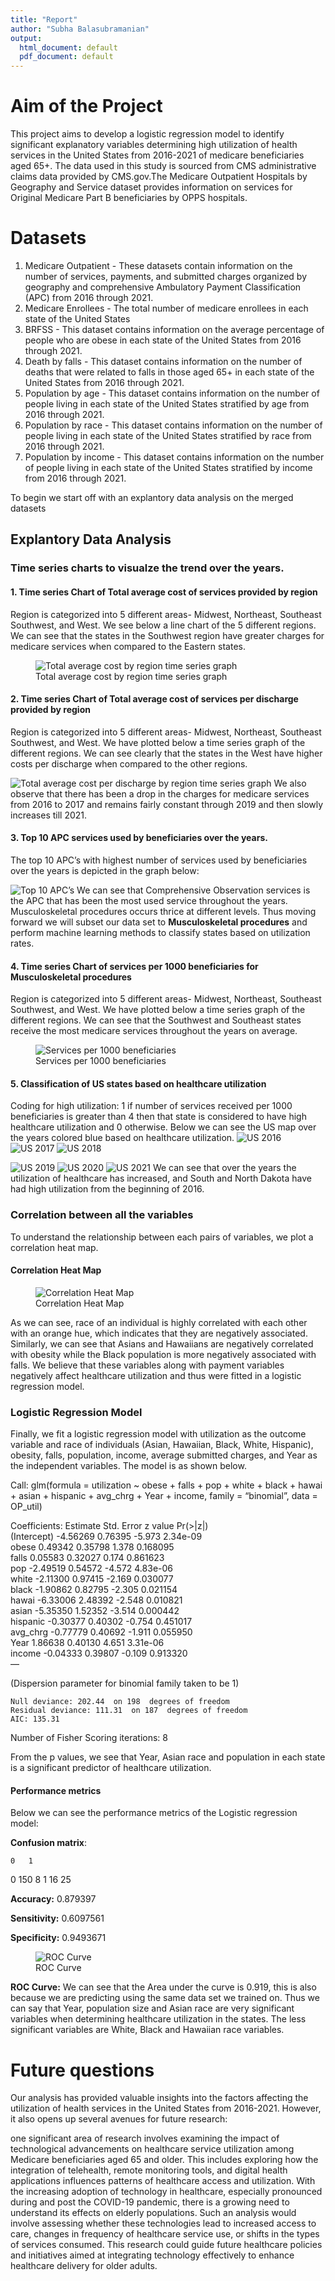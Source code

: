 ```yaml
---
title: "Report"
author: "Subha Balasubramanian"
output:
  html_document: default
  pdf_document: default
---
```


# Aim of the Project
This project aims to develop a logistic regression model to identify significant explanatory variables determining high utilization of health services in the United States from 2016-2021 of medicare beneficiaries aged 65+. The data used in this study is sourced from CMS administrative claims data provided by CMS.gov.The Medicare Outpatient Hospitals by Geography and Service dataset provides information on services for Original Medicare Part B beneficiaries by OPPS hospitals. 

# Datasets
1. Medicare Outpatient - These datasets contain information on the number of services, payments, and submitted charges organized by geography and comprehensive Ambulatory Payment Classification (APC) from 2016 through 2021.
2. Medicare Enrollees - The total number of medicare enrollees in each state of the United States
3. BRFSS - This dataset contains information on the average percentage of people who are obese in each state of the United States from 2016 through 2021.
4. Death by falls - This dataset contains information on the number of deaths that were related to falls in those aged 65+ in each state of the United States from 2016 through 2021.
5. Population by age - This dataset contains information on the number of people living in each state of the United States stratified by age from 2016 through 2021.
6. Population by race - This dataset contains information on the number of people living in each state of the United States stratified by race from 2016 through 2021.
7. Population by income - This dataset contains information on the number of people living in each state of the United States stratified by income from 2016 through 2021.

To begin we start off with an explantory data analysis on the merged datasets

## Explantory Data Analysis

### Time series charts to visualze the trend over the years. 

#### 1. Time series Chart of Total average cost of services provided by region

Region is categorized into 5 different areas- Midwest, Northeast, Southeast Southwest, and West. We see below a line chart of the 5 different regions. 
We can see that the states in the Southwest region have greater charges for medicare services when compared to the Eastern states. 

![Total average cost by region time series graph](./figures/total_cost_OP.png) 

#### 2. Time series Chart of Total average cost of services per discharge provided by region
Region is categorized into 5 different areas- Midwest, Northeast, Southeast Southwest, and West. We have plotted below  a time series graph of the different regions.
We can see clearly that the states in the West have higher costs per discharge when compared to the other regions.

![Total average cost per discharge by region time series graph](./figures/total_cost_perdisc_OP.png)
We also observe that there has been a drop in the charges for medicare services from 2016 to 2017 and remains fairly constant through 2019 and then slowly increases till 2021.

#### 3. Top 10 APC services used by beneficiaries over the years.
The top 10 APC's with highest number of services used by beneficiaries over the years is depicted in the graph below:

![Top 10 APC's](./figures/Top10_APC.png)
We can see that Comprehensive Observation services is the APC that has been the most used service throughout the years. Musculoskeletal procedures occurs thrice at different levels. Thus moving forward we will subset our data set to **Musculoskeletal procedures** and perform machine learning methods to classify states based on utilization rates.

#### 4. Time series Chart of services per 1000 beneficiaries for Musculoskeletal procedures 
Region is categorized into 5 different areas- Midwest, Northeast, Southeast Southwest, and West. We have plotted below  a time series graph of the different regions.
We can see that the Southwest and Southeast states receive the most medicare services throughout the years on average.

![Services per 1000 beneficiaries](./figures/service_per_bene_OP.png)

#### 5. Classification of US states based on healthcare utilization
Coding for high utilization: 1 if number of services received per 1000 beneficiaries is greater than 4 then that state is considered to have high healthcare utilization and 0 otherwise. Below we can see the US map over the years colored blue based on healthcare utilization.
![US 2016](./figures/services_USmap2016.png)
![US 2017](./figures/services_USmap2017.png)
![US 2018](./figures/services_USmap2018.png)

![US 2019](./figures/services_USmap2019.png)
![US 2020](./figures/services_USmap2020.png)
![US 2021](./figures/services_USmap2021.png)
We can see that over the years the utilization of healthcare has increased, and South and North Dakota have had high utilization from the beginning of 2016.

### Correlation between all the variables

To understand the relationship between each pairs of variables, we plot a correlation heat map.

#### Correlation Heat Map

![Correlation Heat Map](./figures/corrplot_image.png)

As we can see, race of an individual is highly correlated with each other with an orange hue, which indicates that they are negatively associated. Similarly, we can see that Asians and Hawaiians are negatively correlated with obesity while the Black population is more negatively associated with falls. We believe that these variables along with payment variables negatively affect healthcare utilization and thus were fitted in a logistic regression model.

### Logistic Regression Model

Finally, we fit a logistic regression model with utilization as the outcome variable and race of individuals (Asian, Hawaiian, Black, White, Hispanic), obesity, falls, population, income, average submitted charges, and Year as the independent variables. The model is as shown below.

Call:
glm(formula = utilization ~ obese + falls + pop + white + black + 
    hawai + asian + hispanic + avg_chrg + Year + income, family = "binomial", 
    data = OP_util)

Coefficients:
            Estimate Std. Error z value Pr(>|z|)    
(Intercept) -4.56269    0.76395  -5.973 2.34e-09  
obese        0.49342    0.35798   1.378 0.168095  
falls        0.05583    0.32027   0.174 0.861623  
pop         -2.49519    0.54572  -4.572 4.83e-06  
white       -2.11300    0.97415  -2.169 0.030077  
black       -1.90862    0.82795  -2.305 0.021154  
hawai       -6.33006    2.48392  -2.548 0.010821  
asian       -5.35350    1.52352  -3.514 0.000442  
hispanic    -0.30377    0.40302  -0.754 0.451017  
avg_chrg    -0.77779    0.40692  -1.911 0.055950  
Year         1.86638    0.40130   4.651 3.31e-06  
income      -0.04333    0.39807  -0.109 0.913320      
---

(Dispersion parameter for binomial family taken to be 1)

    Null deviance: 202.44  on 198  degrees of freedom
    Residual deviance: 111.31  on 187  degrees of freedom
    AIC: 135.31

Number of Fisher Scoring iterations: 8


From the p values, we see that Year, Asian race and population in each state is a significant predictor of healthcare utilization.

#### Performance metrics

Below we can see the performance metrics of the Logistic regression model:

**Confusion matrix**:
   
    0   1
0 150   8
1  16  25


**Accuracy:** 0.879397 

**Sensitivity:** 0.6097561 

**Specificity:** 0.9493671 

![ROC Curve](./figures/ROC_curve.png)

**ROC Curve:** We can see that the Area under the curve is 0.919, this is also because we are predicting using the same data set we trained on. Thus we can say that Year, population size and Asian race are very significant variables when determining healthcare utilization in the states. The less significant variables are White, Black and Hawaiian race variables.

# Future questions

Our analysis has provided valuable insights into the factors affecting the utilization of health services in the United States from 2016-2021. However, it also opens up several avenues for future research:  

one significant area of research involves examining the impact of technological advancements on healthcare service utilization among Medicare beneficiaries aged 65 and older. This includes exploring how the integration of telehealth, remote monitoring tools, and digital health applications influences patterns of healthcare access and utilization. With the increasing adoption of technology in healthcare, especially pronounced during and post the COVID-19 pandemic, there is a growing need to understand its effects on elderly populations. Such an analysis would involve assessing whether these technologies lead to increased access to care, changes in frequency of healthcare service use, or shifts in the types of services consumed. This research could guide future healthcare policies and initiatives aimed at integrating technology effectively to enhance healthcare delivery for older adults.


